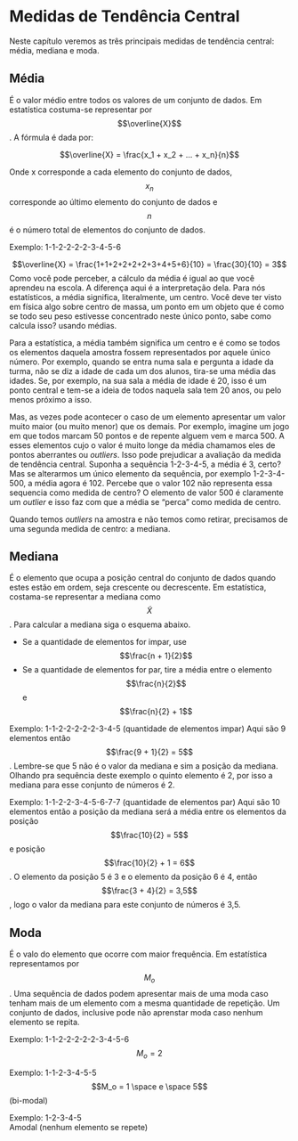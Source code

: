 # Medidas de Tendência Central

Neste capítulo veremos as três principais medidas de tendência central: 
média, mediana e moda. 

## Média

É o valor médio entre todos os valores de um conjunto de dados. Em estatística costuma-se representar por $$\overline{X}$$. A fórmula é dada por:

 $$\overline{X} = \frac{x_1 + x_2 + ... + x_n}{n}$$

Onde x corresponde a cada elemento do conjunto de dados, $$x_n$$ corresponde ao
último elemento do conjunto de dados e $$n$$ é o número total de elementos do conjunto de dados. 

Exemplo: 1-1-2-2-2-2-3-4-5-6  

$$\overline{X} = \frac{1+1+2+2+2+2+3+4+5+6}{10} = \frac{30}{10} = 3$$
Como você pode perceber, a cálculo da média é igual ao que você aprendeu na escola. A diferença aqui é a interpretação dela. Para nós estatísticos, a média significa, literalmente, um centro. Você deve ter visto em física algo sobre centro de massa, um ponto em um objeto que é como se todo seu peso estivesse concentrado neste único ponto, sabe como calcula isso? usando médias. 

Para a estatística, a média também significa um centro e é como se todos os elementos daquela amostra fossem representados por aquele único número. Por exemplo, quando se entra numa sala e pergunta a idade da turma, não se diz a idade de cada um dos alunos, tira-se uma média das idades. Se, por exemplo, na sua sala a média de idade é 20, isso é um ponto central e tem-se a ideia de todos naquela sala tem 20 anos, ou pelo menos próximo a isso.    

Mas, as vezes pode acontecer o caso de um elemento apresentar um valor muito maior (ou muito menor) que os demais. Por exemplo, imagine um jogo em que todos marcam 50 pontos e de repente alguem vem e marca 500. A esses elementos cujo o valor é muito longe da média chamamos  eles de pontos aberrantes ou *outliers*.
Isso pode prejudicar a avaliação da medida de tendência central. Suponha a sequência 1-2-3-4-5, a média é 3, certo? Mas se alterarmos um único elemento da sequência, por exemplo 1-2-3-4-500, a média agora é 102. Percebe que o valor 102 não representa essa sequencia como medida de centro? O elemento de valor 500 é claramente um *outlier* e isso faz com que a média se "perca" como medida de centro.

Quando temos *outliers* na amostra e não temos como retirar, precisamos de uma segunda medida de centro: a mediana.

## Mediana 

É o elemento que ocupa a posição central do conjunto de dados quando estes estão em ordem, seja crescente ou decrescente. Em estatística, costama-se representar a mediana como $$\widetilde{X}$$. Para calcular a mediana siga o esquema abaixo.

* Se a quantidade de elementos for impar, use $$\frac{n + 1}{2}$$
* Se a quantidade de elementos for par, tire a média entre o elemento $$\frac{n}{2}$$ e $$\frac{n}{2} + 1$$

Exemplo: 1-1-2-2-2-2-2-3-4-5 (quantidade de elementos impar)
Aqui são 9 elementos então $$\frac{9 + 1}{2} = 5$$. Lembre-se que 5 não é o valor da mediana e sim a posição da mediana. Olhando pra sequência deste exemplo o quinto elemento é 2, por isso a mediana para esse conjunto de números é 2.

Exemplo: 1-1-2-2-3-4-5-6-7-7 (quantidade de elementos par)
Aqui são 10 elementos então a posição da mediana será a média entre os elementos da posição $$\frac{10}{2} = 5$$ e posição $$\frac{10}{2} + 1 = 6$$. O elemento da posição 5 é 3 e o elemento da posição 6 é 4, então $$\frac{3 + 4}{2} = 3,5$$, logo o valor da mediana para este conjunto de números é 3,5. 

## Moda

É o valo do elemento que ocorre com maior frequência. Em estatística representamos por $$M_o$$. Uma sequência de dados podem apresentar mais de uma moda caso tenham mais de um elemento com a mesma quantidade de repetição. Um conjunto de dados, inclusive pode não aprenstar moda caso nenhum elemento se repita. 

Exemplo: 1-1-2-2-2-2-2-3-4-5-6  
$$M_o = 2$$

Exemplo: 1-1-2-3-4-5-5  
$$M_o =  1 \space e \space 5$$ (bi-modal)

Exemplo: 1-2-3-4-5  
Amodal (nenhum elemento se repete)
